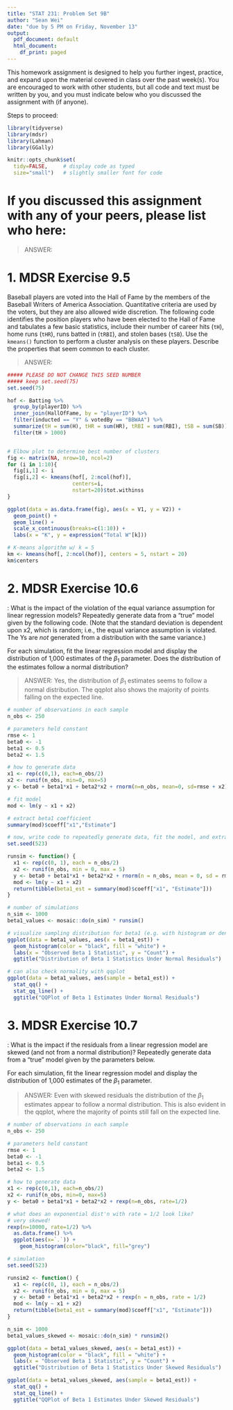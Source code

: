 ```yaml
---
title: "STAT 231: Problem Set 9B"
author: "Sean Wei"
date: "due by 5 PM on Friday, November 13"
output:
  pdf_document: default
  html_document:
    df_print: paged
---
```


This homework assignment is designed to help you further ingest, practice, and expand upon the material covered in class over the past week(s).  You are encouraged to work with other students, but all code and text must be written by you, and you must indicate below who you discussed the assignment with (if anyone).  

Steps to proceed:

\begin{enumerate}
\item In RStudio, go to File > Open Project, navigate to the folder with the course-content repo, select the course-content project (course-content.Rproj), and click "Open" 
\item Pull the course-content repo (e.g. using the blue-ish down arrow in the Git tab in upper right window)
\item Copy ps9B.Rmd from the course repo to your repo (see page 6 of the GitHub Classroom Guide for Stat231 if needed)
\item Close the course-content repo project in RStudio
\item Open YOUR repo project in RStudio
\item In the ps9B.Rmd file in YOUR repo, replace "YOUR NAME HERE" with your name
\item Add in your responses, committing and pushing to YOUR repo in appropriate places along the way
\item Run "Knit PDF" 
\item Upload the pdf to Gradescope.  Don't forget to select which of your pages are associated with each problem.  \textit{You will not get credit for work on unassigned pages (e.g., if you only selected the first page but your solution spans two pages, you would lose points for any part on the second page that the grader can't see).} 
\end{enumerate}

```r
library(tidyverse)
library(mdsr)
library(Lahman)
library(GGally)

knitr::opts_chunk$set(
  tidy=FALSE,     # display code as typed
  size="small")   # slightly smaller font for code
```


\newpage 
# If you discussed this assignment with any of your peers, please list who here:

> ANSWER:

\newpage
# 1. MDSR Exercise 9.5

Baseball players are voted into the Hall of Fame by the members of the Baseball Writers of America Association.  Quantitative criteria are used by the voters, but they are also allowed wide discretion.  The following code identifies the position players who have been elected to the Hall of Fame and tabulates a few basic statistics, include their number of career hits (`tH`), home runs (`tHR`), runs batted in (`tRBI`), and stolen bases (`tSB`).  Use the `kmeans()` function to perform a cluster analysis on these players.  Describe the properties that seem common to each cluster.

> ANSWER:  

```r
##### PLEASE DO NOT CHANGE THIS SEED NUMBER
##### keep set.seed(75) 
set.seed(75)

hof <- Batting %>%
  group_by(playerID) %>%
  inner_join(HallOfFame, by = "playerID") %>%
  filter(inducted == "Y" & votedBy == "BBWAA") %>%
  summarize(tH = sum(H), tHR = sum(HR), tRBI = sum(RBI), tSB = sum(SB)) %>%
  filter(tH > 1000)


# Elbow plot to determine best number of clusters
fig <- matrix(NA, nrow=10, ncol=2)
for (i in 1:10){
  fig[i,1] <- i
  fig[i,2] <- kmeans(hof[, 2:ncol(hof)], 
                     centers=i,
                     nstart=20)$tot.withinss
}

ggplot(data = as.data.frame(fig), aes(x = V1, y = V2)) +
  geom_point() + 
  geom_line() +
  scale_x_continuous(breaks=c(1:10)) +
  labs(x = "K", y = expression("Total W"[k]))

# K-means algorithm w/ k = 5
km <- kmeans(hof[, 2:ncol(hof)], centers = 5, nstart = 20)
km$centers
```


\newpage
# 2. MDSR Exercise 10.6 

\textit{Equal variance assumption}:  What is the impact of the violation of the equal variance assumption for linear regression models?  Repeatedly generate data from a "true" model given by the following code.  (Note that the standard deviation is dependent upon x2, which is random; i.e., the equal variance assumption is violated.  The Ys are *not* generated from a distribution with the same variance.)

For each simulation, fit the linear regression model and display the distribution of 1,000 estimates of the $\beta_1$ parameter.  Does the distribution of the estimates follow a normal distribution?

> ANSWER:  Yes, the distribution of $\beta_1$ estimates seems to follow a normal distribution. The qqplot also shows the majority of points falling on the expected line. 

```r
# number of observations in each sample
n_obs <- 250

# parameters held constant
rmse <- 1
beta0 <- -1
beta1 <- 0.5
beta2 <- 1.5

# how to generate data
x1 <- rep(c(0,1), each=n_obs/2)
x2 <- runif(n_obs, min=0, max=5)
y <- beta0 + beta1*x1 + beta2*x2 + rnorm(n=n_obs, mean=0, sd=rmse + x2)

# fit model
mod <- lm(y ~ x1 + x2)

# extract beta1 coefficient
summary(mod)$coeff["x1","Estimate"]

# now, write code to repeatedly generate data, fit the model, and extract the beta coefficient (1,000 times)
set.seed(523) 

runsim <- function() {
  x1 <- rep(c(0, 1), each = n_obs/2)
  x2 <- runif(n_obs, min = 0, max = 5)
  y <- beta0 + beta1*x1 + beta2*x2 + rnorm(n = n_obs, mean = 0, sd = rmse + x2)
  mod <- lm(y ~ x1 + x2)
  return(tibble(beta1_est = summary(mod)$coeff["x1", "Estimate"]))
}

# number of simulations
n_sim <- 1000
beta1_values <- mosaic::do(n_sim) * runsim()

# visualize sampling distribution for beta1 (e.g. with histogram or density plot)
ggplot(data = beta1_values, aes(x = beta1_est)) + 
  geom_histogram(color = "black", fill = "white") +
  labs(x = "Observed Beta 1 Statistic", y = "Count") + 
  ggtitle("Distribution of Beta 1 Statistics Under Normal Residuals")

# can also check normality with qqplot
ggplot(data = beta1_values, aes(sample = beta1_est)) +
  stat_qq() +
  stat_qq_line() + 
  ggtitle("QQPlot of Beta 1 Estimates Under Normal Residuals")
```



\newpage
# 3. MDSR Exercise 10.7

\textit{Skewed residuals}: What is the impact if the residuals from a linear regression model are skewed (and not from a normal distribution)?  Repeatedly generate data from a "true" model given by the parameters below.

For each simulation, fit the linear regression model and display the distribution of 1,000 estimates of the $\beta_1$ parameter.

> ANSWER: Even with skewed residuals the distribution of the $\beta_1$ estimates appear to follow a normal distribution. This is also evident in the qqplot, where the majority of points still fall on the expected line.

```r
# number of observations in each sample
n_obs <- 250

# parameters held constant
rmse <- 1
beta0 <- -1
beta1 <- 0.5
beta2 <- 1.5

# how to generate data
x1 <- rep(c(0,1), each=n_obs/2)
x2 <- runif(n_obs, min=0, max=5)
y <- beta0 + beta1*x1 + beta2*x2 + rexp(n=n_obs, rate=1/2)

# what does an exponential dist'n with rate = 1/2 look like? 
# very skewed!
rexp(n=10000, rate=1/2) %>%
  as.data.frame() %>%
  ggplot(aes(x=`.`)) +
    geom_histogram(color="black", fill="grey")

# simulation
set.seed(523)

runsim2 <- function() {
  x1 <- rep(c(0, 1), each = n_obs/2)
  x2 <- runif(n_obs, min = 0, max = 5)
  y <- beta0 + beta1*x1 + beta2*x2 + rexp(n = n_obs, rate = 1/2)
  mod <- lm(y ~ x1 + x2)
  return(tibble(beta1_est = summary(mod)$coeff["x1", "Estimate"]))
}

n_sim <- 1000
beta1_values_skewed <- mosaic::do(n_sim) * runsim2()

ggplot(data = beta1_values_skewed, aes(x = beta1_est)) + 
  geom_histogram(color = "black", fill = "white") +
  labs(x = "Observed Beta 1 Statistic", y = "Count") + 
  ggtitle("Distribution of Beta 1 Statistics Under Skewed Residuals")

ggplot(data = beta1_values_skewed, aes(sample = beta1_est)) +
  stat_qq() +
  stat_qq_line() + 
  ggtitle("QQPlot of Beta 1 Estimates Under Skewed Residuals")
```


